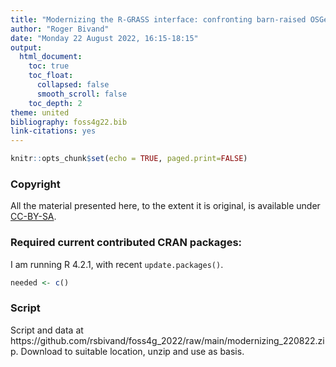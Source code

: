 ```yaml
---
title: "Modernizing the R-GRASS interface: confronting barn-raised OSGeo libraries and the evolving R.*spatial package ecosystem"
author: "Roger Bivand"
date: "Monday 22 August 2022, 16:15-18:15"
output: 
  html_document:
    toc: true
    toc_float:
      collapsed: false
      smooth_scroll: false
    toc_depth: 2
theme: united
bibliography: foss4g22.bib
link-citations: yes
---
```


```r
knitr::opts_chunk$set(echo = TRUE, paged.print=FALSE)
```

### Copyright

All the material presented here, to the extent it is original, is available under [CC-BY-SA](https://creativecommons.org/licenses/by-sa/4.0/). 

### Required current contributed CRAN packages:

I am running R 4.2.1, with recent `update.packages()`.

```r
needed <- c()
```

### Script

Script and data at https://github.com/rsbivand/foss4g_2022/raw/main/modernizing_220822.zip. Download to suitable location, unzip and use as basis.


